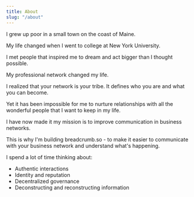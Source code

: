 ```yaml
---
title: About
slug: "/about"
---
```


I grew up poor in a small town on the coast of Maine.

My life changed when I went to college at New York University.

I met people that inspired me to dream and act bigger than I thought possible.

My professional network changed my life. 

I realized that your network is your tribe. It defines who you are and what you can become.

Yet it has been impossible for me to nurture relationships with all the wonderful people that I want to keep in my life.

I have now made it my mission is to improve communication in business networks. 

This is why I'm building breadcrumb.so - to make it easier to communicate with your business network and understand what's happening.



I spend a lot of time thinking about:
- Authentic interactions
- Identity and reputation
- Decentralized governance
- Deconstructing and reconstructing information
